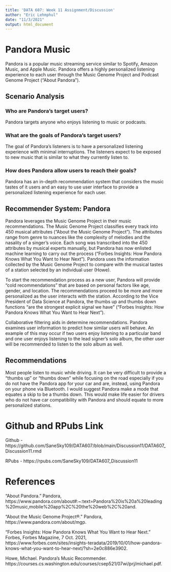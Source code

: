 ---
title: 'DATA 607: Week 11 Assignment/Discussion'
author: "Eric Lehmphul"
date: "11/3/2021"
output: html_document
---


# Pandora Music

Pandora is a popular music streaming service similar to Spotify, Amazon Music, and Apple Music. Pandora offers a highly personalized listening experience to each user through the Music Genome Project and Podcast Genome Project ("About Pandora"). 


## Scenario Analysis

### Who are Pandora's target users?

Pandora targets anyone who enjoys listening to music or podcasts.

### What are the goals of Pandora's target users?

The goal of Pandora's listeners is to have a personalized listening experience with minimal interruptions. The listeners expect to be exposed to new music that is similar to what they currently listen to.

### How does Pandora allow users to reach their goals?

Pandora has an in-depth recommendation system that considers the music tastes of it users and an easy to use user interface to provide a personalized listening experience for each user.


## Recommender System: Pandora


Pandora leverages the Music Genome Project in their music recommendations. The Music Genome Project classifies every track into 450 musical attributes ("About the Music Genome Project"). The attributes range from genre to nuances like the complexity of melodies and the nasality of a singer’s voice. Each song was transcribed into the 450 attributes by musical experts manually, but Pandora has now enlisted machine learning to carry out the process ("Forbes Insights: How Pandora Knows What You Want to Hear Next"). Pandora uses the information collected by the Music Genome Project to compare with the musical tastes of a station selected by an individual user (Howe).


To start the recommendation process as a new user, Pandora will provide "cold recommendations" that are based on personal factors like age, gender, and location. The recommendations proceed to be more and more personalized as the user interacts with the station. According to the Vice President of Data Science at Pandora, the thumbs up and thumbs down functions "are the strongest explicit signal we have" ("Forbes Insights: How Pandora Knows What You Want to Hear Next"). 


Collaborative filtering aids in determine recommendations. Pandora examines user information to predict how similar users will behave. An example of this may occur if two users enjoy listening to a particular band and one user enjoys listening to the lead signer's solo album, the other user will be recommended to listen to the solo album as well.


## Recommendations

Most people listen to music while driving. It can be very difficult to provide a "thumbs up" or "thumbs down" while focusing on the road especially if you do not have the Pandora app for your car and are, instead, using Pandora on your phone via Bluetooth. I would suggest Pandora make a mode that equates a skip to be a thumbs down. This would make life easier for drivers who do not have car compatibility with Pandora and should equate to more personalized stations.

# Github and RPubs Link

Github - https://github.com/SaneSky109/DATA607/blob/main/Discussion11/DATA607_Discussion11.rmd

RPubs - https://rpubs.com/SaneSky109/DATA607_Discussion11

# References


“About Pandora.” Pandora, https://www.pandora.com/about#:~:text=Pandora%20is%20a%20leading%20music,mobile%20app%2C%20the%20web%2C%20and. 


“About the Music Genome Project®.” Pandora, https://www.pandora.com/about/mgp. 


“Forbes Insights: How Pandora Knows What You Want to Hear Next.” Forbes, Forbes Magazine, 7 Oct. 2021, https://www.forbes.com/sites/insights-teradata/2019/10/01/how-pandora-knows-what-you-want-to-hear-next/?sh=2e0c886e3902. 


Howe, Michael. Pandora's Music Recommender. https://courses.cs.washington.edu/courses/csep521/07wi/prj/michael.pdf. 

